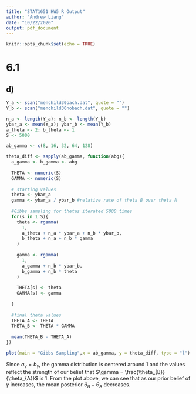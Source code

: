 ```yaml
---
title: "STAT1651 HW5 R Output"
author: "Andrew Liang"
date: "10/22/2020"
output: pdf_document
---
```


```r
knitr::opts_chunk$set(echo = TRUE)
```

# 6.1

## d)
```r
Y_a <- scan("menchild30bach.dat", quote = "")
Y_b <- scan("menchild30nobach.dat", quote = "")

n_a <- length(Y_a); n_b <- length(Y_b)
ybar_a <- mean(Y_a); ybar_b <- mean(Y_b)
a_theta <- 2; b_theta <- 1
S <- 5000

ab_gamma <- c(8, 16, 32, 64, 128)

theta_diff <- sapply(ab_gamma, function(abg){
  a_gamma <- b_gamma <- abg
  
  THETA <- numeric(S)
  GAMMA <- numeric(S)
  
  # starting values
  theta <- ybar_a
  gamma <- ybar_a / ybar_b #relative rate of theta B over theta A
  
  #Gibbs sampling for thetas iterated 5000 times
  for(s in 1:S){
    theta <- rgamma(
      1,
      a_theta + n_a * ybar_a + n_b * ybar_b,
      b_theta + n_a + n_b * gamma
    )
    
    gamma <- rgamma(
      1,
      a_gamma + n_b * ybar_b,
      b_gamma + n_b * theta
    )
    
    THETA[s] <- theta
    GAMMA[s] <- gamma
    
  }
  
  #final theta values
  THETA_A <- THETA
  THETA_B <- THETA * GAMMA
  
  mean(THETA_B - THETA_A)
})

plot(main = "Gibbs Sampling",x = ab_gamma, y = theta_diff, type = "l")
```
Since $a_{\gamma}=b_{\gamma}$, the gamma distribution is centered around 1 and the values reflect the strength of our belief that $\gamma = \frac{\theta_{B}}{\theta_{A}}$ is 1. From the plot above, we can see that as our prior belief of $\gamma$ increases, the mean posterior $\theta_{B}-\theta_{A}$ decreases.
